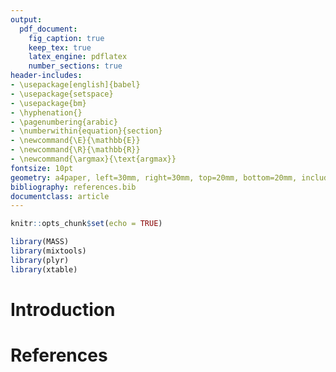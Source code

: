 ```yaml
---
output: 
  pdf_document:
    fig_caption: true
    keep_tex: true
    latex_engine: pdflatex
    number_sections: true
header-includes:
- \usepackage[english]{babel}
- \usepackage{setspace}
- \usepackage{bm}
- \hyphenation{}
- \pagenumbering{arabic}
- \numberwithin{equation}{section}
- \newcommand{\E}{\mathbb{E}}
- \newcommand{\R}{\mathbb{R}}
- \newcommand{\argmax}{\text{argmax}}
fontsize: 10pt
geometry: a4paper, left=30mm, right=30mm, top=20mm, bottom=20mm, includefoot
bibliography: references.bib
documentclass: article
---
```


```r
knitr::opts_chunk$set(echo = TRUE)
```

```r
library(MASS)
library(mixtools)
library(plyr)
library(xtable)
```

<!-- Titlepage -->
\thispagestyle{empty}

\begin{raggedright}
  Freie Universität Berlin\\
  Chair of Statistics\\
  Location: Berlin\\
  Summer Term 2017\\
  Lecture: Einführung in die Bayes-Statistik\\
  Examiner: Dr. Florian Meinfelder
\end{raggedright}

\vspace*{\fill}
  \begin{center}
    \textbf{\Large{Program leave-one-out posterior predictive checking in R}}%
  \end{center}
\vfill

\begin{raggedleft}
  Johannes Brinkmann (), \href{mailto:jojo-brinkmann@gmx.de}{jojo-brinkmann@gmx.de}\\
  Carlo Michaelis (5043128), \href{mailto:carlo.michaelis@gmail.com}{carlo.michaelis@gmail.com}\\
  Max Reinhardt (), \href{mailto:maxreinhardt@me.com}{max\_reinhardt@me.com}\\
  Adrian Rolf (), \href{mailto:adrian.rolf@gmx.de}{adrian.rolf@gmx.de}\\
  \ \\
  Master Statistics\\
  \today\\
\end{raggedleft}

\newpage

<!-- Table of Contents -->
\tableofcontents
\newpage

<!-- List of Figures and Tables -->
\listoffigures
\listoftables
\newpage

<!-- Document Body -->
# Introduction

<!-- References -->
# References